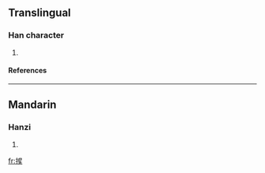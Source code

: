 ==Translingual==
===Han character===
{{Han char|rn=64|rad=手|as=07|sn=10|four=5603<sub>4</sub>|canj=手日女大 (QAVK)}}
# {{defn|Han|sort=手07}}
====References====
{{Han ref|kx=0434.050|dkj=12153|dj=0783.120|hdz=31882.030|uh=6351|ud=25425|bh=D1C8|bd=53704}}
----
==Mandarin==
===Hanzi===
{{cmn-hanzi|pin=[[guā]] ([[gua1]]), [[wán]] ([[wan2]]), [[zé]] ([[ze2]])|wg=kua<sup>1</sup>, wan<sup>2</sup>, tse<sup>2</sup>}}
# {{defn|Mandarin}}

[[fr:捑]]